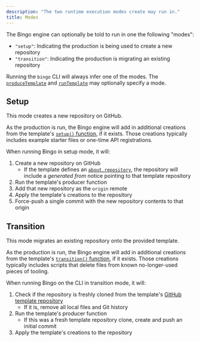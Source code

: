 ```yaml
---
description: "The two runtime execution modes create may run in."
title: Modes
---
```


The Bingo engine can optionally be told to run in one the following "modes":

- `"setup"`: Indicating the production is being used to create a new repository
- `"transition"`: Indicating the production is migrating an existing repository

Running the `bingo` CLI will always infer one of the modes.
The [`produceTemplate`](/build/apis/produce-template) and [`runTemplate`](/build/apis/run-template) may optionally specify a mode.

## Setup

This mode creates a new repository on GitHub.

As the production is run, the Bingo engine will add in additional creations from the template's [`setup()` function](/build/apis/create-template#transition), if it exists.
Those creations typically includes example starter files or one-time API registrations.

When running Bingo in setup mode, it will:

1. Create a new repository on GitHub
   - If the template defines an [`about.repository`](/build/apis/create-template#about), the repository will include a _generated from_ notice pointing to that template repository
2. Run the template's producer function
3. Add that new repository as the `origin` remote
4. Apply the template's creations to the repository
5. Force-push a single commit with the new repository contents to that origin

## Transition

This mode migrates an existing repository onto the provided template.

As the production is run, the Bingo engine will add in additional creations from the template's [`transition()` function](/build/apis/create-template#transition), if it exists.
Those creations typically includes scripts that delete files from known no-longer-used pieces of tooling.

When running Bingo on the CLI in transition mode, it will:

1. Check if the repository is freshly cloned from the template's [GitHub template repository](https://docs.github.com/en/repositories/creating-and-managing-repositories/creating-a-repository-from-a-template)
   - If it is, remove all local files and Git history
2. Run the template's producer function
   - If this was a fresh template repository clone, create and push an initial commit
3. Apply the template's creations to the repository
